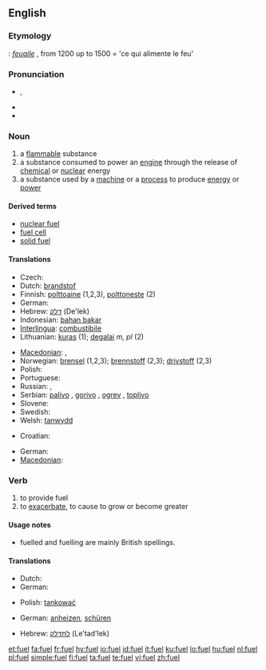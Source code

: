 {{wikipedia|dab=fuel (disambiguation)|fuel}}
==English==

===Etymology===
{{etyl|fro}}: ''[[feuaile]]'' , from 1200 up to 1500 = 'ce qui alimente le feu'

===Pronunciation===
* {{IPA|/ˈfjuːəl̩/}}, {{SAMPA|/"fju:@l/}}
* {{rhymes|ʊəl}}
* {{audio|en-uk-fuel.ogg|Audio (UK)}}

===Noun===
{{wikipedia}}
{{en-noun}}

# a [[flammable]] substance
# a substance consumed to power an [[engine]] through the release of [[chemical]] or [[nuclear]] energy
# a substance used by a [[machine]] or a [[process]] to produce [[energy]] or [[power]]

====Derived terms====
* [[nuclear fuel]]
* [[fuel cell]]
* [[solid fuel]]

====Translations====
{{trans-top|flammable substance}}
* Czech: {{t-|cs|palivo|n}}
* Dutch: [[brandstof]] {{f|m}}
* Finnish: [[polttoaine]] (1,2,3), [[polttoneste]] (2)
* German: {{t+|de|Brennstoff|m}}
* Hebrew: [[דלק]] (De'lek)
* Indonesian: [[bahan bakar]]
* [[Interlingua]]: [[combustibile]]
* Lithuanian: [[kuras]] {{m}} (1); [[degalai]] ''m, pl'' (2)
{{trans-mid}}
* [[Macedonian]]: {{t|mk|гориво|n|tr=górivo|sc=Cyrl|xs=Macedonian}},  {{t|mk|огрев|m|tr=ógrev|sc=Cyrl|xs=Macedonian}}
* Norwegian: [[brensel]] {{n}} (1,2,3); [[brennstoff]] {{n}} (2,3); [[drivstoff]] {{n}} (2,3)
* Polish: {{t+|pl|paliwo}}
* Portuguese: {{t+|pt|combustível|m}}
* Russian: {{t+|ru|топливо|n|tr=tóplivo|sc=Cyrl}}, {{t+|ru|горючее|n|sc=Cyrl}}
* Serbian: [[palivo]] {{n}}, [[gorivo]] {{n}}, [[ogrev]] {{m}}, [[toplivo]] {{n}}
* Slovene: {{t+|sl|gorivo}}
* Swedish: {{t+|sv|bränsle}}
* Welsh: [[tanwydd]] {{m}}
{{trans-bottom}}

{{trans-top|substance consumed to power an engine}}
* Croatian: {{t-|hr|gorivo|n|alt=gȍrīvo}}
{{trans-mid}}
* German: {{t-|de|Treibstoff|m}}
* [[Macedonian]]: {{t|mk|гориво|n|tr=górivo|sc=Cyrl|xs=Macedonian}}
{{trans-bottom}}

===Verb===
{{en-verb}}
{{en-verb|fuell|ing}}

# to provide fuel
# to [[exacerbate]], to cause to grow or become greater

====Usage notes====
* fuelled and fuelling are mainly British spellings.

====Translations====
{{trans-top|to provide fuel}}
* Dutch: {{t-|nl|tanken}}
* German: {{t-|de|betanken}}
{{trans-mid}}
* Polish: [[tankować]]
{{trans-bottom}}

{{trans-top|to exacerbate, to cause to grow or become greater}}
* German: [[anheizen]], [[schüren]]
{{trans-mid}}
{{trans-bottom}}

{{checktrans-top}}
* Hebrew: [[לתדלק]] (Le'tad'lek)
{{checktrans-bottom}}

[[et:fuel]]
[[fa:fuel]]
[[fr:fuel]]
[[hy:fuel]]
[[io:fuel]]
[[id:fuel]]
[[it:fuel]]
[[ku:fuel]]
[[lo:fuel]]
[[hu:fuel]]
[[nl:fuel]]
[[pl:fuel]]
[[simple:fuel]]
[[fi:fuel]]
[[ta:fuel]]
[[te:fuel]]
[[vi:fuel]]
[[zh:fuel]]